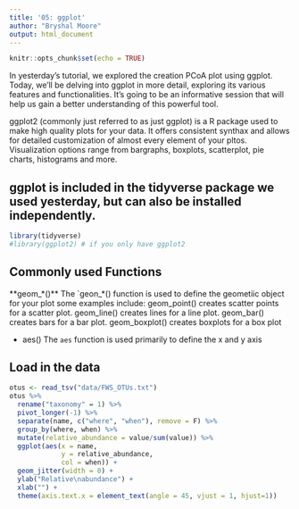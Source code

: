 ---
title: '05: ggplot'
author: "Bryshal Moore"
output: html_document
---

```{r setup, include=FALSE}
knitr::opts_chunk$set(echo = TRUE)
```

In yesterday's tutorial, we explored the creation PCoA plot using ggplot. Today, we'll be delving into ggplot in more detail, exploring its various features and functionalities. It's going to be an informative session that will help us gain a better understanding of this powerful tool.
 
ggplot2 (commonly just referred to as just ggplot) is a R package used to make high quality plots for your data. It offers consistent synthax and allows for detailed customization of almost every element of your pltos. Visualization options range from bargraphs, boxplots, scatterplot, pie charts, histograms and more. 

## ggplot is included in the tidyverse package we used yesterday, but can also be installed independently. 
```{r}

library(tidyverse) 
#library(ggplot2) # if you only have ggplot2
```

## Commonly used Functions
**geom_*()**
The `geon_*() function is used to define the geometiic object for your plot some examples include:
 geom_point() creates scatter points for a scatter plot.
 geom_line() creates lines for a line plot.
 geom_bar() creates bars for a bar plot.
 geom_boxplot() creates boxplots for a box plot


* aes()
The `aes` function is used primarily to define the x and y axis

## Load in the data
```{r}
otus <- read_tsv("data/FWS_OTUs.txt")
otus %>%
  rename("taxonomy" = 1) %>%
  pivot_longer(-1) %>%
  separate(name, c("where", "when"), remove = F) %>%
  group_by(where, when) %>%
  mutate(relative_abundance = value/sum(value)) %>%
  ggplot(aes(x = name, 
             y = relative_abundance, 
             col = when)) + 
  geom_jitter(width = 0) +
  ylab("Relative\nabundance") + 
  xlab("") +
  theme(axis.text.x = element_text(angle = 45, vjust = 1, hjust=1))
```

